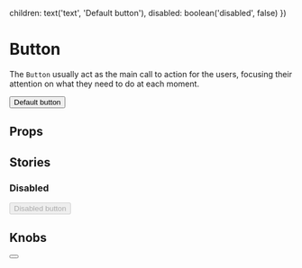 
  children: text('text', 'Default button'),
  disabled: boolean('disabled', false)
})

<Meta title="Atoms/Button" component={Button} />

# Button

The `Button` usually act as the main call to action for the users, focusing their attention on what they need to do at each moment.

<Preview>
  <Story name="Default">
    <Button>Default button</Button>
  </Story>
</Preview>

## Props

<Props of={Button} />

## Stories

### Disabled

<Preview>
  <Story name="Disabled">
    <Button disabled>Disabled button</Button>
  </Story>
</Preview>

## Knobs

<Preview>
  <Story name="Knobs">
    <Button {...knobsProps()} />
  </Story>
</Preview>
